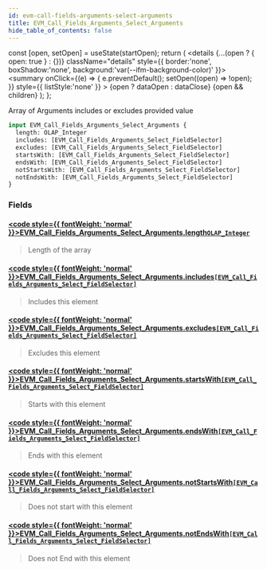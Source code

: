 ```yaml
---
id: evm-call-fields-arguments-select-arguments
title: EVM_Call_Fields_Arguments_Select_Arguments
hide_table_of_contents: false
---
```







  const [open, setOpen] = useState(startOpen);
  return (
    <details {...(open ? { open: true } : {})} className="details" style={{ border:'none', boxShadow:'none', background:'var(--ifm-background-color)' }}>
      <summary
        onClick={(e) => {
          e.preventDefault();
          setOpen((open) => !open);
        }}
        style={{ listStyle:'none' }}
      >
      {open ? dataOpen : dataClose}
      </summary>
      {open && children}
    </details>
  );
};








Array of Arguments includes or excludes provided value


```graphql
input EVM_Call_Fields_Arguments_Select_Arguments {
  length: OLAP_Integer
  includes: [EVM_Call_Fields_Arguments_Select_FieldSelector]
  excludes: [EVM_Call_Fields_Arguments_Select_FieldSelector]
  startsWith: [EVM_Call_Fields_Arguments_Select_FieldSelector]
  endsWith: [EVM_Call_Fields_Arguments_Select_FieldSelector]
  notStartsWith: [EVM_Call_Fields_Arguments_Select_FieldSelector]
  notEndsWith: [EVM_Call_Fields_Arguments_Select_FieldSelector]
}
```




### Fields

#### [<code style={{ fontWeight: 'normal' }}>EVM_Call_Fields_Arguments_Select_Arguments.<b>length</b></code>](#)<Bullet />[`OLAP_Integer`](/docs/graphql-reference/inputs/olap-integer) <Badge class="badge badge--secondary" text="input"/> 
> 
> 
> Length of the array
> 

#### [<code style={{ fontWeight: 'normal' }}>EVM_Call_Fields_Arguments_Select_Arguments.<b>includes</b></code>](#)<Bullet />[`[EVM_Call_Fields_Arguments_Select_FieldSelector]`](/docs/graphql-reference/inputs/evm-call-fields-arguments-select-field-selector) <Badge class="badge badge--secondary" text="list"/> <Badge class="badge badge--secondary" text="input"/> 
> 
> 
> Includes this element
> 

#### [<code style={{ fontWeight: 'normal' }}>EVM_Call_Fields_Arguments_Select_Arguments.<b>excludes</b></code>](#)<Bullet />[`[EVM_Call_Fields_Arguments_Select_FieldSelector]`](/docs/graphql-reference/inputs/evm-call-fields-arguments-select-field-selector) <Badge class="badge badge--secondary" text="list"/> <Badge class="badge badge--secondary" text="input"/> 
> 
> 
> Excludes this element
> 

#### [<code style={{ fontWeight: 'normal' }}>EVM_Call_Fields_Arguments_Select_Arguments.<b>startsWith</b></code>](#)<Bullet />[`[EVM_Call_Fields_Arguments_Select_FieldSelector]`](/docs/graphql-reference/inputs/evm-call-fields-arguments-select-field-selector) <Badge class="badge badge--secondary" text="list"/> <Badge class="badge badge--secondary" text="input"/> 
> 
> 
> Starts with this element
> 

#### [<code style={{ fontWeight: 'normal' }}>EVM_Call_Fields_Arguments_Select_Arguments.<b>endsWith</b></code>](#)<Bullet />[`[EVM_Call_Fields_Arguments_Select_FieldSelector]`](/docs/graphql-reference/inputs/evm-call-fields-arguments-select-field-selector) <Badge class="badge badge--secondary" text="list"/> <Badge class="badge badge--secondary" text="input"/> 
> 
> 
> Ends with this element
> 

#### [<code style={{ fontWeight: 'normal' }}>EVM_Call_Fields_Arguments_Select_Arguments.<b>notStartsWith</b></code>](#)<Bullet />[`[EVM_Call_Fields_Arguments_Select_FieldSelector]`](/docs/graphql-reference/inputs/evm-call-fields-arguments-select-field-selector) <Badge class="badge badge--secondary" text="list"/> <Badge class="badge badge--secondary" text="input"/> 
> 
> 
> Does not start with this element
> 

#### [<code style={{ fontWeight: 'normal' }}>EVM_Call_Fields_Arguments_Select_Arguments.<b>notEndsWith</b></code>](#)<Bullet />[`[EVM_Call_Fields_Arguments_Select_FieldSelector]`](/docs/graphql-reference/inputs/evm-call-fields-arguments-select-field-selector) <Badge class="badge badge--secondary" text="list"/> <Badge class="badge badge--secondary" text="input"/> 
> 
> 
> Does not End with this element
> 



